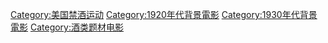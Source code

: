 [[Category:美国禁酒运动|Category:美国禁酒运动]]
[[Category:1920年代背景電影|Category:1920年代背景電影]]
[[Category:1930年代背景電影|Category:1930年代背景電影]]
[[Category:酒类题材电影|Category:酒类题材电影]]